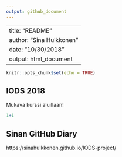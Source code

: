 ```yaml
---
output: github_document
---
```


---
title: "README"
author: "Sina Hulkkonen"
date: "10/30/2018"
output: html_document
---

```r
knitr::opts_chunk$set(echo = TRUE)
```

## IODS 2018
Mukava kurssi aluillaan!

```r
1+1
```

## Sinan GitHub Diary

https://sinahulkkonen.github.io/IODS-project/